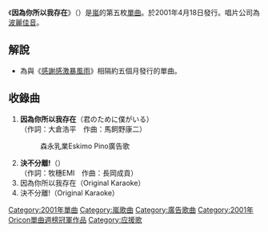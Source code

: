 {{Infobox song
| name       = 因為你所以我存在
| type       = [[單曲|單曲]]
| artist     = [[嵐|嵐]]
| cover      = 
| released   = 2001年4月18日
| recorded   = 
| genre      = J-POP
| length     = 
| label      = [[波麗佳音|波麗佳音]]
| chart_position = *週最高排名第1名（[[Oricon|Oricon]]）
| certification = 
| producer   = 
| prev_title = [[感謝感激暴風雨|感謝感激暴風雨]]
| prev_year  = 2000
| next_title = [[時代_(嵐)|時代]]
| next_year  = 2001
}}
《'''因為你所以我存在'''》（'''{{lang|ja|君のために僕がいる}}'''）是[[嵐|嵐]]的第五枚[[單曲|單曲]]。於2001年4月18日發行。唱片公司為[[波麗佳音|波麗佳音]]。

== 解說 ==
*為與《[[感謝感激暴風雨|感謝感激暴風雨]]》相隔約五個月發行的單曲。

== 收錄曲 ==
#'''因為你所以我存在'''（君のために僕がいる）<br />（作詞：大倉浩平　作曲：馬飼野康二）
#:森永乳業Eskimo Pino廣告歌
#'''決不分離!'''（{{lang|ja|はなさない!}}）<br />（作詞：牧穗EMI　作曲：長岡成貢）
#因為你所以我存在（Original Karaoke）
#決不分離!（Original Karaoke）

{{嵐}}
{{Single of Arashi}}
{{Oricon單曲週榜冠軍 (2001年)|2001年4月30日}}

{{DEFAULTSORT:Kimi no Tame ni Boku ga Iru}}
[[Category:2001年單曲|Category:2001年單曲]]
[[Category:嵐歌曲|Category:嵐歌曲]]
[[Category:廣告歌曲|Category:廣告歌曲]]
[[Category:2001年Oricon單曲週榜冠軍作品|Category:2001年Oricon單曲週榜冠軍作品]]
[[Category:应援歌|Category:应援歌]]